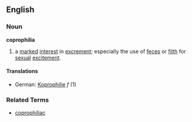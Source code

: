 ==English==
===Noun===
'''coprophilia'''
# a [[marked]] [[interest]] in [[excrement]]; especially the use of [[feces]] or [[filth]] for [[sexual]] [[excitement]].
====Translations====
*German: [[Koprophilie]]  ''f'' (1)
===Related Terms===
* [[coprophiliac]]